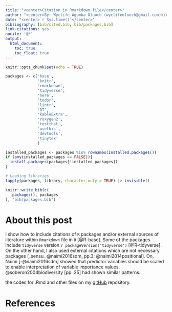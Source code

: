 ```yaml
---
title: "<center>Citation in Rmarkdown file</center>"
author: "<center>By: Wyclife Agumba Oluoch (wyclifeoluoch@gmail.com)</center>"
date: "<center>`r Sys.time()`</center>"
bibliography: [bib/cited.bib, bib/packages.bib]
link-citations: yes
nocite: '@*'
output: 
  html_document:
    toc: true
    toc_float: true
---
```


```r
knitr::opts_chunk$set(echo = TRUE)
```

```r

packages <- c('base',
              'knitr',
              'rmarkdown',
              'tidyverse',
              'here',
              'todor',
              'lintr',
              'DT',
              'kableExtra',
              'roxygen2',
              'testthat',
              'usethis',
              'devtools',
              'tinytex'
              )

installed_packages <- packages %in% rownames(installed.packages())
if (any(installed_packages == FALSE)){
  install.packages(packages[!installed_packages])
}

# Loading libraries
lapply(packages, library, character.only = TRUE) |> invisible()
```

```r

knitr::write_bib(c(
  .packages(), packages
), 'bib/packages.bib')
```

# About this post

I show how to include citations of `R` packages and/or external sources of literature within `Rmarkdown` file in `R` [@R-base]. Some of the packages include `tidyverse` version `r packageVersion('tidyverse')` [@R-tidyverse]. On the other hand, I also used external citations which are not necessary packages [_sensu_ @naimi2016sdm, pp.3; @naimi2014positional]. On, Naimi [-@naimi2016sdm] showed that predictor variables should be scaled to enable interpretation of variable importance values. @soberon2004biodiversity [pp. 25] had shown similar patterns.

the codes for .Rmd and other files on my [gitHub](https://github.com/Wycology/citation) repository. 


# References
